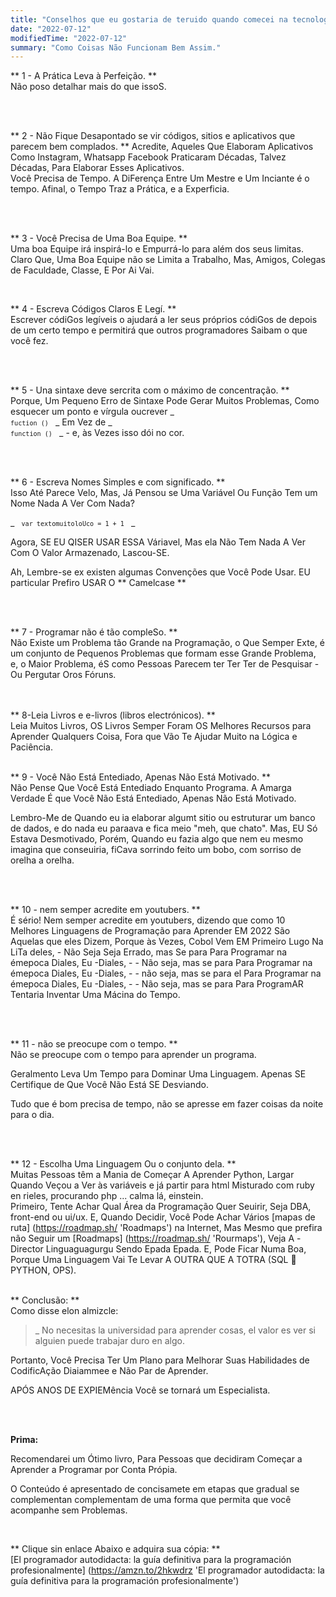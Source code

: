 ```yaml
---
title: "Conselhos que eu gostaria de teruido quando comecei na tecnologia."
date: "2022-07-12"
modifiedTime: "2022-07-12"
summary: "Como Coisas Não Funcionam Bem Assim."
---
```


** 1 - A Prática Leva à Perfeição. ** <Br />
Não poso detalhar mais do que issoS.

<Br />
<Br />

** 2 - Não Fique Desapontado se vir códigos, sitios e aplicativos que parecem bem complados. ** <r />
Acredite, Aqueles Que Elaboram Aplicativos Como Instagram, Whatsapp Facebook Praticaram Décadas, Talvez Décadas, Para Elaborar Esses Aplicativos. <Br />
Você Precisa de Tempo. A DiFerença Entre Um Mestre e Um Inciante é o tempo. Afinal, o Tempo Traz a Prática, e a Experficia.

<Br />
<Br />

** 3 - Você Precisa de Uma Boa Equipe. ** <Br />
Uma boa Equipe irá inspirá-lo e Empurrá-lo para além dos seus limitas. Claro Que, Uma Boa Equipe não se Limita a Trabalho, Mas, Amigos, Colegas de Faculdade, Classe, E Por Ai Vai.

<Br />

** 4 - Escreva Códigos Claros E Legí. ** <Br />
Escrever códiGos legíveis o ajudará a ler seus próprios códiGos de depois de um certo tempo e permitirá que outros programadores Saibam o que você fez.

<Br />
<Br />

** 5 - Una sintaxe deve sercrita com o máximo de concentração. ** <Br />
Porque, Um Pequeno Erro de Sintaxe Pode Gerar Muitos Problemas, Como esquecer um ponto e vírgula oucrever _ <code> `fuction ()` </code> _ Em Vez de _ <code> `function ()` </code> _ - e, às Vezes isso dói no cor.

<Br />
<Br />

** 6 - Escreva Nomes Simples e com significado. ** <Br />
Isso Até Parece Velo, Mas, Já Pensou se Uma Variável Ou Função Tem um Nome Nada A Ver Com Nada?

_ <code> `var textomuitoloUco = 1 + 1` </code> _

Agora, SE EU QISER USAR ESSA Váriavel, Mas ela Não Tem Nada A Ver Com O Valor Armazenado, Lascou-SE.

Ah, Lembre-se ex existen algumas Convenções que Você Pode Usar. EU particular Prefiro USAR O ** Camelcase **

<Br />
<Br />

** 7 - Programar não é tão compleSo. ** <Br />
Não Existe um Problema tão Grande na Programação, o Que Semper Exte, é um conjunto de Pequenos Problemas que formam esse Grande Problema, e, o Maior Problema, éS como Pessoas Parecem ter Ter Ter de Pesquisar - Ou Pergutar Oros Fóruns.

<Br />
<Br />
** 8-Leia Livros e e-livros (libros electrónicos). ** <Br />
Leia Muitos Livros, OS Livros Semper Foram OS Melhores Recursos para Aprender Qualquers Coisa, Fora que Vão Te Ajudar Muito na Lógica e Paciência.

<Br />
<Br />

** 9 - Você Não Está Entediado, Apenas Não Está Motivado. ** <Br />
Não Pense Que Você Está Entediado Enquanto Programa. A Amarga Verdade É que Você Não Está Entediado, Apenas Não Está Motivado.

Lembro-Me de Quando eu ia elaborar algumt sitio ou estruturar um banco de dados, e do nada eu paraava e fica meio "meh, que chato". Mas, EU Só Estava Desmotivado, Porém, Quando eu fazia algo que nem eu mesmo imagina que conseuiria, fiCava sorrindo feito um bobo, com sorriso de orelha a orelha.

<Br />
<Br />

** 10 - nem semper acredite em youtubers. ** <Br />
É sério! Nem semper acredite em youtubers, dizendo que como 10 Melhores Linguagens de Programação para Aprender EM 2022 São Aquelas que eles Dizem, Porque às Vezes, Cobol Vem EM Primeiro Lugo Na LiTa deles, - Não Seja Seja Errado, mas Se para Para Programar na émepoca Diales, Eu -Diales, - - Não seja, mas se para Para Programar na émepoca Diales, Eu -Diales, - - não seja, mas se para el Para Programar na émepoca Diales, Eu -Diales, - - Não seja, mas se para Para ProgramAR Tentaria Inventar Uma Mácina do Tempo.

<Br />
<Br />

** 11 - não se preocupe com o tempo. ** <Br />
Não se preocupe com o tempo para aprender un programa.

Geralmento Leva Um Tempo para Dominar Uma Linguagem. Apenas SE Certifique de Que Você Não Está SE Desviando.

Tudo que é bom precisa de tempo, não se apresse em fazer coisas da noite para o dia.

<Br />
<Br />

** 12 - Escolha Uma Linguagem Ou o conjunto dela. ** <Br />
Muitas Pessoas têm a Mania de Começar A Aprender Python, Largar Quando Veçou a Ver às variáveis ​​e já partir para html Misturado com ruby ​​en rieles, procurando php ... calma lá, einstein. <Br />
Primeiro, Tente Achar Qual Área da Programação Quer Seuirir, Seja DBA, front-end ou ui/ux. E, Quando Decidir, Você Pode Achar Vários [mapas de ruta] (https://roadmap.sh/ 'Roadmaps') na Internet, Mas Mesmo que prefira não Seguir um [Roadmaps] (https://roadmap.sh/ 'Rourmaps'), Veja A -Director Linguaguagurgu Sendo Epada Epada. E, Pode Ficar Numa Boa, Porque Uma Linguagem Vai Te Levar A OUTRA QUE A TOTRA (SQL 💚 PYTHON, OPS). <Br /> <Br />

** Conclusão: ** <Br />
Como disse elon almizcle: <Br />

> _ No necesitas la universidad para aprender cosas, el valor es ver si alguien puede trabajar duro en algo.

Portanto, Você Precisa Ter Um Plano para Melhorar Suas Habilidades de CodificAção Diaiammee e Não Par de Aprender.

APÓS ANOS DE EXPIEMência Você se tornará um Especialista.

<Br />
<Br />

**Prima:**

Recomendarei um Ótimo livro, Para Pessoas que decidiram Começar a Aprender a Programar por Conta Própia.

O Conteúdo é apresentado de concisamete em etapas que gradual se complementan complementam de uma forma que permita que você acompanhe sem Problemas.

<Br />

** Clique sin enlace Abaixo e adquira sua cópia: ** <Br />
[El programador autodidacta: la guía definitiva para la programación profesionalmente] (https://amzn.to/2hkwdrz 'El programador autodidacta: la guía definitiva para la programación profesionalmente')